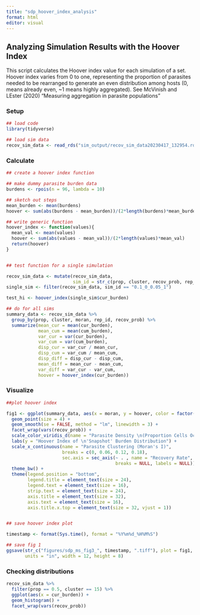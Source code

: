 ```yaml
---
title: "sdp_hoover_index_analysis"
format: html
editor: visual
---
```


## Analyzing Simulation Results with the Hoover Index

This script calculates the Hoover index value for each simulation of a set. Hoover index varies from 0 to one, representing the proportion of parasites needed to be rearranged to generate an even distribution among hosts (0, means already even, \~1 means highly aggregated). See McVinish and LEster (2020) "Measuring aggregation in parasite populations"

### Setup

```r
## load code
library(tidyverse)

## load sim data
recov_sim_data <- read_rds("sim_output/recov_sim_data20230417_132954.rds")
```

### Calculate

```r

## create a hoover index function

## make dummy parasite burden data
burdens <- rpois(n = 96, lambda = 10)

## sketch out steps
mean_burden <- mean(burdens)
hoover <- sum(abs(burdens - mean_burden))/(2*length(burdens)*mean_burden)

## write generic function
hoover_index <- function(values){
  mean_val <- mean(values)
  hoover <- sum(abs(values - mean_val))/(2*length(values)*mean_val)
  return(hoover)
}


## test function for a single simulation

recov_sim_data <- mutate(recov_sim_data,
                         sim_id = str_c(prop, cluster, recov_prob, rep_id, sep = "_"))
single_sim <- filter(recov_sim_data, sim_id == "0.1_0_0.05_1")

test_hi <- hoover_index(single_sim$cur_burden)

## do for all sims
summary_data <- recov_sim_data %>%
  group_by(prop, cluster, moran, rep_id, recov_prob) %>%
  summarize(mean_cur = mean(cur_burden),
            mean_cum = mean(cum_burden),
            var_cur = var(cur_burden),
            var_cum = var(cum_burden),
            disp_cur = var_cur / mean_cur,
            disp_cum = var_cum / mean_cum,
            disp_diff = disp_cur - disp_cum,
            mean_diff = mean_cur - mean_cum,
            var_diff = var_cur - var_cum,
            hoover = hoover_index(cur_burden))


```

### Visualize

```r

##plot hoover index

fig1 <- ggplot(summary_data, aes(x = moran, y = hoover, color = factor(prop))) +
  geom_point(size = 4) +
  geom_smooth(se = FALSE, method = "lm", linewidth = 3) +
  facet_wrap(vars(recov_prob)) +
  scale_color_viridis_d(name = "Parasite Density \n(Proportion Cells Occupied)") +
  labs(y = "Hoover Index of \n'Snapshot' Burden Distribution") +
  scale_x_continuous(name = "Parasite Clustering (Moran's I)",
                     breaks = c(0, 0.06, 0.12, 0.18),
                     sec.axis = sec_axis(~ . , name = "Recovery Rate", 
                                         breaks = NULL, labels = NULL)) +
  theme_bw() +
  theme(legend.position = "bottom",
        legend.title = element_text(size = 24),
        legend.text = element_text(size = 16),
        strip.text = element_text(size = 24),
        axis.title = element_text(size = 32),
        axis.text = element_text(size = 16),
        axis.title.x.top = element_text(size = 32, vjust = 1))


## save hoover index plot

timestamp <- format(Sys.time(), format = "%Y%m%d_%H%M%S")

## save fig 1
ggsave(str_c("figures/sdp_ms_fig3_", timestamp, ".tiff"), plot = fig1,
       units = "in", width = 12, height = 8)
```

### Checking distributions

```r

recov_sim_data %>%
  filter(prop == 0.5, cluster == 15) %>%
  ggplot(aes(x = cur_burden)) +
  geom_histogram() +
  facet_wrap(vars(recov_prob))
```
